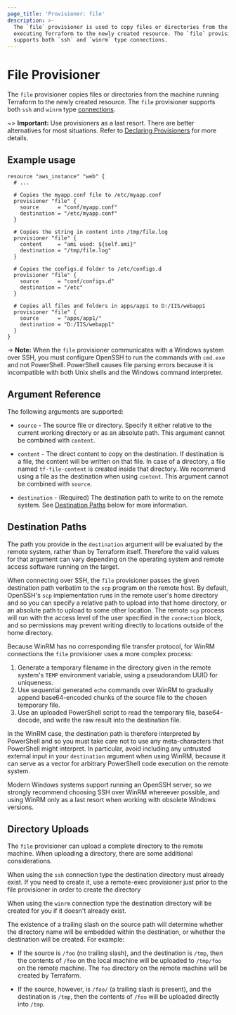 ```yaml
---
page_title: 'Provisioner: file'
description: >-
  The `file` provisioner is used to copy files or directories from the machine
  executing Terraform to the newly created resource. The `file` provisioner
  supports both `ssh` and `winrm` type connections.
---
```


# File Provisioner

The `file` provisioner copies files or directories from the machine
running Terraform to the newly created resource. The `file` provisioner
supports both `ssh` and `winrm` type [connections](/terraform/language/resources/provisioners/connection).

~> **Important:** Use provisioners as a last resort. There are better alternatives for most situations. Refer to
[Declaring Provisioners](/terraform/language/resources/provisioners/syntax) for more details.

## Example usage

```hcl
resource "aws_instance" "web" {
  # ...

  # Copies the myapp.conf file to /etc/myapp.conf
  provisioner "file" {
    source      = "conf/myapp.conf"
    destination = "/etc/myapp.conf"
  }

  # Copies the string in content into /tmp/file.log
  provisioner "file" {
    content     = "ami used: ${self.ami}"
    destination = "/tmp/file.log"
  }

  # Copies the configs.d folder to /etc/configs.d
  provisioner "file" {
    source      = "conf/configs.d"
    destination = "/etc"
  }

  # Copies all files and folders in apps/app1 to D:/IIS/webapp1
  provisioner "file" {
    source      = "apps/app1/"
    destination = "D:/IIS/webapp1"
  }
}
```

-> **Note:** When the `file` provisioner communicates with a Windows system over SSH, you must configure OpenSSH to run the commands with `cmd.exe` and not PowerShell. PowerShell causes file parsing errors because it is incompatible with both Unix shells and the Windows command interpreter.

## Argument Reference

The following arguments are supported:

* `source` - The source file or directory. Specify it either relative to the
  current working directory or as an absolute path.
  This argument cannot be combined with `content`.

* `content` - The direct content to copy on the destination.
  If destination is a file, the content will be written on that file. In case
  of a directory, a file named `tf-file-content` is created inside that
  directory. We recommend using a file as the destination when using `content`.
  This argument cannot be combined with `source`.

* `destination` - (Required) The destination path to write to on the remote
  system. See [Destination Paths](#destination-paths) below for more
  information.

## Destination Paths

The path you provide in the `destination` argument will be evaluated by the
remote system, rather than by Terraform itself. Therefore the valid values
for that argument can vary depending on the operating system and remote access
software running on the target.

When connecting over SSH, the `file` provisioner passes the given destination
path verbatim to the `scp` program on the remote host. By default, OpenSSH's
`scp` implementation runs in the remote user's home directory and so you can
specify a relative path to upload into that home directory, or an absolute
path to upload to some other location. The remote `scp` process will run with
the access level of the user specified in the `connection` block, and so
permissions may prevent writing directly to locations outside of the home
directory.

Because WinRM has no corresponding file transfer protocol, for WinRM
connections the `file` provisioner uses a more complex process:

1. Generate a temporary filename in the directory given in the remote system's
   `TEMP` environment variable, using a pseudorandom UUID for uniqueness.
2. Use sequential generated `echo` commands over WinRM to gradually append
   base64-encoded chunks of the source file to the chosen temporary file.
3. Use an uploaded PowerShell script to read the temporary file, base64-decode,
   and write the raw result into the destination file.

In the WinRM case, the destination path is therefore interpreted by PowerShell
and so you must take care not to use any meta-characters that PowerShell might
interpret. In particular, avoid including any untrusted external input in
your `destination` argument when using WinRM, because it can serve as a vector
for arbitrary PowerShell code execution on the remote system.

Modern Windows systems support running an OpenSSH server, so we strongly
recommend choosing SSH over WinRM whereever possible, and using WinRM only as
a last resort when working with obsolete Windows versions.

## Directory Uploads

The `file` provisioner can upload a complete directory to the remote machine.
When uploading a directory, there are some additional considerations.

When using the `ssh` connection type the destination directory must already
exist. If you need to create it, use a remote-exec provisioner just prior to
the file provisioner in order to create the directory

When using the `winrm` connection type the destination directory will be
created for you if it doesn't already exist.

The existence of a trailing slash on the source path will determine whether the
directory name will be embedded within the destination, or whether the
destination will be created. For example:

* If the source is `/foo` (no trailing slash), and the destination is `/tmp`,
  then the contents of `/foo` on the local machine will be uploaded to
  `/tmp/foo` on the remote machine. The `foo` directory on the remote machine
  will be created by Terraform.

* If the source, however, is `/foo/` (a trailing slash is present), and the
  destination is `/tmp`, then the contents of `/foo` will be uploaded directly
  into `/tmp`.

